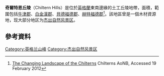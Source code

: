 {{Infobox mountain range
<!-- *** Name section *** -->
| name = 奇爾特恩丘陵
| native_name = Chiltern Hills
<!-- *** Category *** -->
| category_local              =
| category_iucn               =
<!-- *** Image *** -->
| photo                       =Chilterns England Rolling Countryside.jpg
| photo_size                  = 200
| photo_caption               = 
<!-- *** Country etc. *** -->
| country     = [[英格蘭|英格蘭]]
| region      = [[貝德福德郡|貝德福德郡]]<br>[[白金漢郡|白金漢郡]]<br>[[赫特福德郡|赫特福德郡]]<br>[[牛津郡|牛津郡]]
| region_type = 郡
| location    = [[東南英格蘭|東南英格蘭]]
| range_lat_d              = 51
| range_lat_m              = 40
| range_lat_NS             = N
| range_long_d             = 0
| range_long_m             = 55
| range_long_EW            = W
| region_code        = GB
| area_km2           = 833
| length_km          = 74
| width_km           = 18
<!-- *** Geography *** -->
| highest            = [[哈丁頓山|哈丁頓山]]
| elevation_m        = 267
<!-- *** Map *** -->
| map_image = Chilterns AONB locator map.svg
| map_size = 243
| map_caption = 在英格蘭的位置
| map_alt= Map of England and Wales with a green area representing the location of the Chiltern Hills AONB
}}
'''奇爾特恩丘陵'''（Chiltern Hills）是位於[[英格蘭|英格蘭]]東南邊緣的土工丘陵地帶，面積{{convert|833|km2|mi2|abbr=off}}，範圍包括[[牛津郡|牛津郡]]、[[白金漢郡|白金漢郡]]、[[貝德福德郡|貝德福德郡]]、[[赫特福德郡|赫特福德郡]]<ref name=changelandscape>[http://www.chilternsaonb.org/uploads/files/AboutTheChilterns/HistoricEnvironment/The_Changing_Landscape_of_the_Chilterns.pdf The Changing Landscape of the Chilterns] {{Wayback|url=http://www.chilternsaonb.org/uploads/files/AboutTheChilterns/HistoricEnvironment/The_Changing_Landscape_of_the_Chilterns.pdf |date=20160303235434 }} Chilterns AoNB, Accessed 19 February 2012</ref>。該地區曾是一個木材資源地，现大部分地区为[[杰出自然风景区|杰出自然风景区]]。

==參考資料==
{{Reflist}}
[[Category:英格兰山峰|Category:英格兰山峰]]
[[Category:杰出自然风景区|Category:杰出自然风景区]]